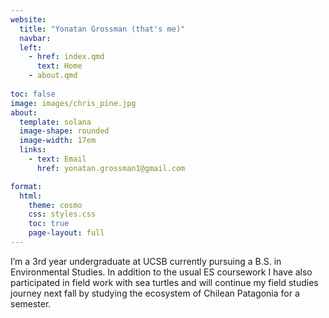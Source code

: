```yaml
---
website:
  title: "Yonatan Grossman (that's me)"
  navbar:
  left:
    - href: index.qmd
      text: Home
    - about.qmd
    
toc: false
image: images/chris_pine.jpg
about:
  template: solana
  image-shape: rounded
  image-width: 17em
  links: 
    - text: Email
      href: yonatan.grossman1@gmail.com

format:
  html:
    theme: cosmo
    css: styles.css
    toc: true
    page-layout: full
---
```


I'm a 3rd year undergraduate at UCSB currently pursuing a B.S. in Environmental Studies. In addition to the usual ES coursework I have also participated in field work with sea turtles and will continue my field studies journey next fall by studying the ecosystem of Chilean Patagonia for a semester.
